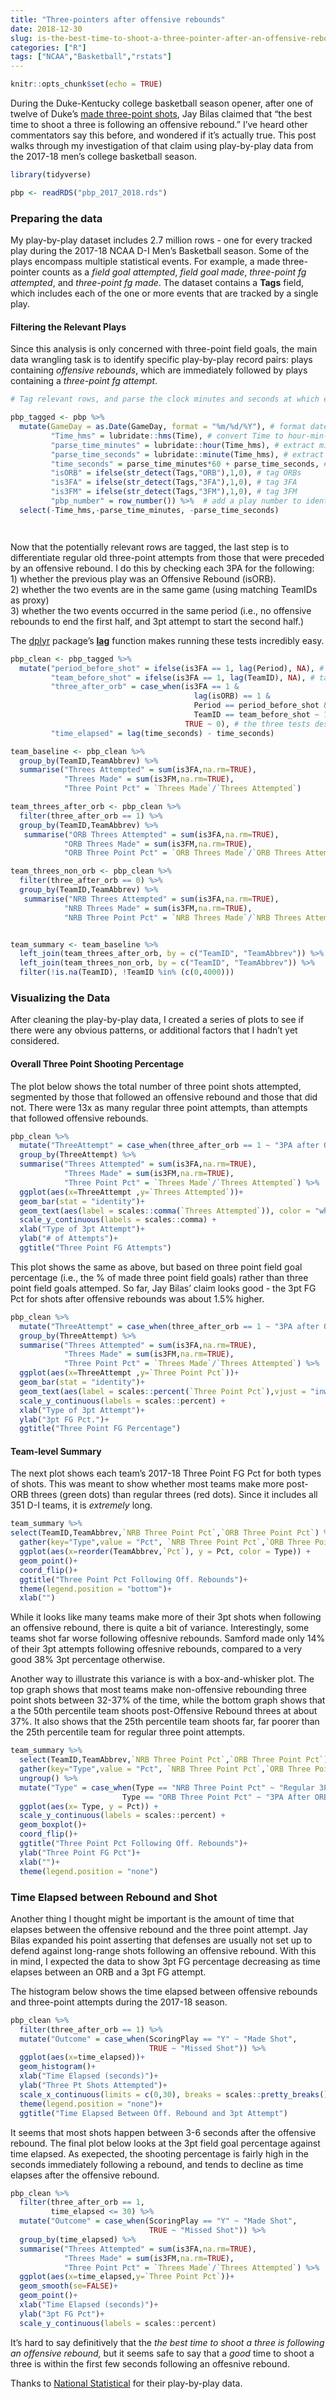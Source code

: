 ```yaml
---
title: "Three-pointers after offensive rebounds"
date: 2018-12-30
slug: is-the-best-time-to-shoot-a-three-pointer-after-an-offensive-rebound
categories: ["R"]
tags: ["NCAA","Basketball","rstats"]
---
```


```r
knitr::opts_chunk$set(echo = TRUE)
```

During the Duke-Kentucky college basketball season opener, after one of twelve of Duke's [made three-point shots](http://www.espn.com/mens-college-basketball/matchup?gameId=401082669), Jay Bilas claimed that "the best time to shoot a three is following an offensive rebound." I've heard other commentators say this before, and wondered if it's actually true. This post walks through my investigation of that claim using play-by-play data from the 2017-18 men's college basketball season.

```r
library(tidyverse)

pbp <- readRDS("pbp_2017_2018.rds")


```

### Preparing the data  
My play-by-play dataset includes 2.7 million rows - one for every tracked play during the 2017-18 NCAA D-I Men's Basketball season. Some of the plays encompass multiple statistical events. For example, a made three-pointer counts as a *field goal attempted*, *field goal made*, *three-point fg attempted*, and *three-point fg made*. The dataset contains a **Tags** field, which includes each of the one or more events that are tracked by a single play.


#### Filtering the Relevant Plays
Since this analysis is only concerned with three-point field goals, the main data wrangling task is to identify specific play-by-play record pairs: plays containing *offensive rebounds*, which are immediately followed by plays containing a *three-point fg attempt*.


```r

# Tag relevant rows, and parse the clock minutes and seconds at which each play occurred. This required a conversion from hour-minute-second format to minute-second-millisecond format (although millisecond detail is not captured in the data). In other words, the game-clock minutes were in the hours position, and the seconds in the minutes position.

pbp_tagged <- pbp %>% 
  mutate(GameDay = as.Date(GameDay, format = "%m/%d/%Y"), # format date
         "Time_hms" = lubridate::hms(Time), # convert Time to hour-min-second format
         "parse_time_minutes" = lubridate::hour(Time_hms), # extract minutes
         "parse_time_seconds" = lubridate::minute(Time_hms), # extract seconds
         "time_seconds" = parse_time_minutes*60 + parse_time_seconds, # aggregate seconds remaining in the period
         "isORB" = ifelse(str_detect(Tags,"ORB"),1,0), # tag ORBs
         "is3FA" = ifelse(str_detect(Tags,"3FA"),1,0), # tag 3FA
         "is3FM" = ifelse(str_detect(Tags,"3FM"),1,0), # tag 3FM
         "pbp_number" = row_number()) %>%  # add a play number to identify adjacent plays
  select(-Time_hms,-parse_time_minutes, -parse_time_seconds)




```

Now that the potentially relevant rows are tagged, the last step is to differentiate regular old three-point attempts from those that were preceded by an offensive rebound. I do this by checking each 3PA for the following:  
1) whether the previous play was an Offensive Rebound (isORB).  
2) whether the two events are in the same game (using matching TeamIDs as proxy)  
3) whether the two events occurred in the same period (i.e., no offensive rebounds to end the first half, and 3pt attempt to start the second half.)  

The [dplyr](https://dplyr.tidyverse.org/) package's [**lag**](https://dplyr.tidyverse.org/reference/lead-lag.html) function makes running these tests incredibly easy. 

```r

pbp_clean <- pbp_tagged %>% 
  mutate("period_before_shot" = ifelse(is3FA == 1, lag(Period), NA), # tag previous period
         "team_before_shot" = ifelse(is3FA == 1, lag(TeamID), NA), # tag team in previous play (implies that the previous play was in the same game)
         "three_after_orb" = case_when(is3FA == 1 & 
                                         lag(isORB) == 1 &
                                         Period == period_before_shot &
                                         TeamID == team_before_shot ~ 1, 
                                       TRUE ~ 0), # the three tests described above!
         "time_elapsed" = lag(time_seconds) - time_seconds) 


```



```r

team_baseline <- pbp_clean %>% 
  group_by(TeamID,TeamAbbrev) %>% 
  summarise("Threes Attempted" = sum(is3FA,na.rm=TRUE),
            "Threes Made" = sum(is3FM,na.rm=TRUE),
            "Three Point Pct" = `Threes Made`/`Threes Attempted`)

team_threes_after_orb <- pbp_clean %>% 
  filter(three_after_orb == 1) %>% 
  group_by(TeamID,TeamAbbrev) %>% 
   summarise("ORB Threes Attempted" = sum(is3FA,na.rm=TRUE),
            "ORB Threes Made" = sum(is3FM,na.rm=TRUE),
            "ORB Three Point Pct" = `ORB Threes Made`/`ORB Threes Attempted`)

team_threes_non_orb <- pbp_clean %>% 
  filter(three_after_orb == 0) %>% 
  group_by(TeamID,TeamAbbrev) %>% 
   summarise("NRB Threes Attempted" = sum(is3FA,na.rm=TRUE),
            "NRB Threes Made" = sum(is3FM,na.rm=TRUE),
            "NRB Three Point Pct" = `NRB Threes Made`/`NRB Threes Attempted`)


team_summary <- team_baseline %>% 
  left_join(team_threes_after_orb, by = c("TeamID", "TeamAbbrev")) %>% 
  left_join(team_threes_non_orb, by = c("TeamID", "TeamAbbrev")) %>% 
  filter(!is.na(TeamID), !TeamID %in% (c(0,4000)))

```

### Visualizing the Data  

After cleaning the play-by-play data, I created a series of plots to see if there were any obvious patterns, or additional factors that I hadn't yet considered.

#### Overall Three Point Shooting Percentage  

The plot below shows the total number of three point shots attempted, segmented by those that followed an offensive rebound and those that did not. There were 13x as many regular three point attempts, than attempts that followed offensive rebounds.


```r

pbp_clean %>% 
  mutate("ThreeAttempt" = case_when(three_after_orb == 1 ~ "3PA after ORB", TRUE ~ "Regular 3PA")) %>% 
  group_by(ThreeAttempt) %>% 
  summarise("Threes Attempted" = sum(is3FA,na.rm=TRUE),
            "Threes Made" = sum(is3FM,na.rm=TRUE),
            "Three Point Pct" = `Threes Made`/`Threes Attempted`) %>% 
  ggplot(aes(x=ThreeAttempt ,y=`Threes Attempted`))+
  geom_bar(stat = "identity")+
  geom_text(aes(label = scales::comma(`Threes Attempted`)), color = "white")+
  scale_y_continuous(labels = scales::comma) +
  xlab("Type of 3pt Attempt")+
  ylab("# of Attempts")+
  ggtitle("Three Point FG Attempts")

```

This plot shows the same as above, but based on three point field goal percentage (i.e., the % of made three point field goals) rather than three point field goals attemped. So far, Jay Bilas' claim looks good - the 3pt FG Pct for shots after offensive rebounds was about 1.5% higher.

```r
pbp_clean %>% 
  mutate("ThreeAttempt" = case_when(three_after_orb == 1 ~ "3PA after ORB", TRUE ~ "Regular 3PA")) %>% 
  group_by(ThreeAttempt) %>% 
  summarise("Threes Attempted" = sum(is3FA,na.rm=TRUE),
            "Threes Made" = sum(is3FM,na.rm=TRUE),
            "Three Point Pct" = `Threes Made`/`Threes Attempted`) %>% 
  ggplot(aes(x=ThreeAttempt ,y=`Three Point Pct`))+
  geom_bar(stat = "identity")+
  geom_text(aes(label = scales::percent(`Three Point Pct`),vjust = "inward"), color = "white")+
  scale_y_continuous(labels = scales::percent) +
  xlab("Type of 3pt Attempt")+
  ylab("3pt FG Pct.")+
  ggtitle("Three Point FG Percentage")

```

#### Team-level Summary  
The next plot shows each team's 2017-18 Three Point FG Pct for both types of shots. This was meant to show whether most teams make more post-ORB threes (green dots) than regular threes (red dots). Since it includes all 351 D-I teams, it is *extremely* long.


```r
team_summary %>% 
select(TeamID,TeamAbbrev,`NRB Three Point Pct`,`ORB Three Point Pct`) %>% 
  gather(key="Type",value = "Pct", `NRB Three Point Pct`,`ORB Three Point Pct`) %>%  
  ggplot(aes(x=reorder(TeamAbbrev,`Pct`), y = Pct, color = Type)) +
  geom_point()+
  coord_flip()+
  ggtitle("Three Point Pct Following Off. Rebounds")+
  theme(legend.position = "bottom")+
  xlab("")

```

While it looks like many teams make more of their 3pt shots when following an offensive rebound, there is quite a bit of variance. Interestingly, some teams shot far worse following offesnive rebounds. Samford made only 14% of their 3pt attempts following offesnive rebounds, compared to a very good 38% 3pt percentage otherwise.

Another way to illustrate this variance is with a box-and-whisker plot. The top graph shows that most teams make non-offensive rebounding three point shots between 32-37% of the time, while the bottom graph shows that a the 50th percentile team shoots post-Offensive Rebound threes at about 37%. It also shows that the 25th percentile team shoots far, far poorer than the 25th percentile team for regular three point attempts.

```r

team_summary %>% 
  select(TeamID,TeamAbbrev,`NRB Three Point Pct`,`ORB Three Point Pct`) %>%   
  gather(key="Type",value = "Pct", `NRB Three Point Pct`,`ORB Three Point Pct`) %>% 
  ungroup() %>% 
  mutate("Type" = case_when(Type == "NRB Three Point Pct" ~ "Regular 3PA",
                         Type == "ORB Three Point Pct" ~ "3PA After ORB")) %>% 
  ggplot(aes(x= Type, y = Pct)) +
  scale_y_continuous(labels = scales::percent) +
  geom_boxplot()+
  coord_flip()+
  ggtitle("Three Point Pct Following Off. Rebounds")+
  ylab("Three Point FG Pct")+
  xlab("")+
  theme(legend.position = "none")
```



### Time Elapsed between Rebound and Shot  
Another thing I thought might be important is the amount of time that elapses between the offensive rebound and the three point attempt. Jay Bilas expanded his point asserting that defenses are usually not set up to defend against long-range shots following an offensive rebound. With this in mind, I expected the data to show 3pt FG percentage decreasing as time elapses between an ORB and a 3pt FG attempt.  

The histogram below shows the time elapsed between offensive rebounds and three-point attempts during the 2017-18 season.

```r

pbp_clean %>% 
  filter(three_after_orb == 1) %>% 
  mutate("Outcome" = case_when(ScoringPlay == "Y" ~ "Made Shot",
                               TRUE ~ "Missed Shot")) %>% 
  ggplot(aes(x=time_elapsed))+
  geom_histogram()+
  xlab("Time Elapsed (seconds)")+
  ylab("Three Pt Shots Attempted")+
  scale_x_continuous(limits = c(0,30), breaks = scales::pretty_breaks())+
  theme(legend.position = "none")+
  ggtitle("Time Elapsed Between Off. Rebound and 3pt Attempt")
```

It seems that most shots happen between 3-6 seconds after the offensive rebound. The final plot below looks at the 3pt field goal percentage against time elapsed. As exepected, the shooting percentage is fairly high in the seconds immediately following a rebound, and tends to decline as time elapses after the offensive rebound.

```r
pbp_clean %>% 
  filter(three_after_orb == 1,
         time_elapsed <= 30) %>% 
  mutate("Outcome" = case_when(ScoringPlay == "Y" ~ "Made Shot",
                               TRUE ~ "Missed Shot")) %>% 
  group_by(time_elapsed) %>% 
  summarise("Threes Attempted" = sum(is3FA,na.rm=TRUE),
            "Threes Made" = sum(is3FM,na.rm=TRUE),
            "Three Point Pct" = `Threes Made`/`Threes Attempted`) %>% 
  ggplot(aes(x=time_elapsed,y=`Three Point Pct`))+
  geom_smooth(se=FALSE)+
  geom_point()+
  xlab("Time Elapsed (seconds)")+
  ylab("3pt FG Pct")+
  scale_y_continuous(labels = scales::percent)

```

It's hard to say definitively that the *the best time to shoot a three is following an offensive rebound,* but it seems safe to say that a *good* time to shoot a three is within the first few seconds following an offesnive rebound.

Thanks to [National Statistical](https://natstat.com/mbb) for their play-by-play data.